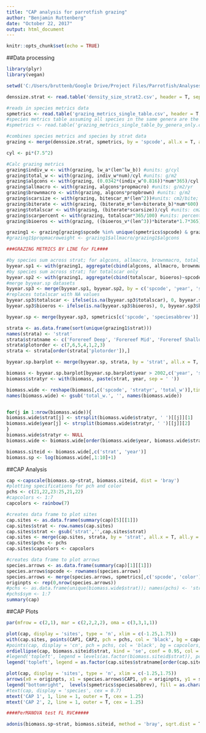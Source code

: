 ---
title: "CAP analysis for parrotfish grazing"
author: "Benjamin Ruttenberg"
date: "October 22, 2017"
output: html_document
---

```{r setup, include=FALSE}
knitr::opts_chunk$set(echo = TRUE)
```

##Data processing
```{r data_processing}

library(plyr)
library(vegan)

setwd('C:/Users/bruttenb/Google Drive/Project Files/Parrotfish/Analyses/Grazing metrics')

denssize.strat <- read.table('density_size_strat2.csv', header = T, sep = ',')

#reads in species metrics data
spmetrics <- read.table('grazing_metrics_single_table.csv', header = T, sep = ',')
#species metrics table assuming all species in the same genera are the same
#spmetrics <- read.table('grazing_metrics_single_table_by_genera_only.csv', header = T, sep = ',')

#combines species metrics and species by strat data
grazing <- merge(denssize.strat, spmetrics, by = 'spcode', all.x = T, all.y = F)

cyl <- pi*(7.5^2)

#Calc grazing metrics
grazing$indiv_w <- with(grazing, lw_a*(len^lw_b)) #units: g/cyl
grazing$total_w <- with(grazing, indiv_w*num)/cyl #units: g/m2
grazing$algcons <- with(grazing, (0.0342*(indiv_w^0.816))*num*365)/cyl #units: g/m2; allometric relationship from Bruggeman (note: * 365 converts from day to year)
grazing$allmacro <- with(grazing, algcons*propmacro) #units: g/m2/yr 
grazing$brownmacro <- with(grazing, algcons*propbrown) #units: g/m2
grazing$scarsize <- with(grazing, bitescar_m*(len^2))#units: cm2/bite; cut: *num*720)/cyl #720 min/per 12 hr day per m2
grazing$biterate <- with(grazing, (biterate_m*len+biterate_b)*num*600) #units: bites/day/line; 600 min/per 10 hr day
grazing$totalscar <- with(grazing, (biterate*scarsize))/cyl #units: cm2/day/m2
grazing$scarpercent <- with(grazing, totalscar*365/100) #units: percent of reef grazed per year
grazing$bioeros <- with(grazing, ((bioeros_v*(len^3))*biterate*1.7*365)/(cyl*1000)) #using 1.7 g/cm3 to convert from volume grazed to g of bioerosion (Mallela, J. & Perry, C.T. Coral Reefs (2007) 26: 129. doi:10.1007/s00338-006-0169-7), converts to kg/yr/m2

grazing1 <- grazing[grazing$spcode %in% unique(spmetrics$spcode) & grazing$len>10,]
#grazing1$propmacroweight <- grazing1$allmacro/grazing1$algcons

###GRAZING METRICS BY LINE for FL####

#by species sum across strat; for algcons, allmacro, brownmacro, total_w; exclude scar bc of NA values
byyear.sp1 <- with(grazing1, aggregate(cbind(algcons, allmacro, brownmacro, total_w)~spcode+year+strat, FUN = 'sum', na.rm = T))
#by species sum across strat; for totalscar only
byyear.sp2 <- with(grazing1, aggregate(cbind(totalscar, bioeros)~spcode+year+strat, FUN = 'sum', na.rm = T))
#merge byyear.sp datasets
byyear.sp3 <- merge(byyear.sp1, byyear.sp2, by = c('spcode', 'year', 'strat'), all.x = T, all.y = F)
#replaces totalscar with NA values
byyear.sp3$totalscar <- ifelse(is.na(byyear.sp3$totalscar), 0, byyear.sp3$totalscar)
byyear.sp3$bioeros <- ifelse(is.na(byyear.sp3$bioeros), 0, byyear.sp3$bioeros)

byyear.sp <- merge(byyear.sp3, spmetrics[c('spcode', 'speciesabbrev')], by = 'spcode', all.x = T, all.y = F)

strata <- as.data.frame(sort(unique(grazing1$strat)))
names(strata) <- 'strat'
strata$stratname <- c('Forereef Deep', 'Forereef Mid', 'Forereef Shallow', 'Hi-Rel Reef','Inshore Patch','Mid Patch', 'Offshore Patch')
strata$plotorder <- c(7,6,5,4,1,2,3)
strata <- strata[order(strata['plotorder']),]

byyear.sp.barplot <- merge(byyear.sp, strata, by = 'strat', all.x = T, all.y = F)

biomass <- byyear.sp.barplot[byyear.sp.barplot$year > 2002,c('year', 'spcode', 'strat','total_w')]
biomass$stratyr <- with(biomass, paste(strat, year, sep = ' '))

biomass.wide <- reshape(biomass[,c('spcode', 'stratyr', 'total_w')],timevar = 'spcode', idvar = 'stratyr', direction = 'wide')
names(biomass.wide) <- gsub('total_w.', '', names(biomass.wide))


for(j in 1:nrow(biomass.wide)){
biomass.wide$strat[j] <- strsplit(biomass.wide$stratyr, ' ')[[j]][1]
biomass.wide$year[j] <- strsplit(biomass.wide$stratyr, ' ')[[j]][2]
}
biomass.wide$stratyr <- NULL
biomass.wide <- biomass.wide[order(biomass.wide$year, biomass.wide$strat),]

biomass.siteid <- biomass.wide[,c('strat', 'year')]
biomass.sp <- log(biomass.wide[,1:10]+1)

```

##CAP Analysis

```{r CAP}

cap <-capscale(biomass.sp~strat, biomass.siteid, dist = 'bray')
#plotting specifications for pch and color
pchs <- c(21,22,23:25,21,22)
#capcolors <- 1:7
capcolors <- rainbow(7)

#creates data frame to plot sites
cap.sites <- as.data.frame(summary(cap)[5][[1]])
cap.sites$strat <- row.names(cap.sites)
cap.sites$strat <- gsub('strat','',cap.sites$strat)
cap.sites <- merge(cap.sites, strata, by = 'strat', all.x = T, all.y = F)
cap.sites$pchs <- pchs
cap.sites$capcolors <- capcolors

#creates data frame to plot arrows
species.arrows <- as.data.frame(summary(cap)[1][[1]])
species.arrows$spcode <- rownames(species.arrows)
species.arrows <- merge(species.arrows, spmetrics[,c('spcode', 'color')], by = 'spcode', all.x = T, all.y = F)
originpts <- rep(0,nrow(species.arrows))
#pchs <- as.data.frame(unique(biomass.wide$strat)); names(pchs) <- 'strat'
#pchs$sym <- 1:7
summary(cap)

```

##CAP Plots

```{r CAP_plot, fig.width= 7, fig.height=12}

par(mfrow = c(2,1), mar = c(2,2,2,2), oma = c(3,3,1,1))

plot(cap, display = 'sites', type = 'n', xlim = c(-1.25,1.75))
with(cap.sites, points(CAP1, CAP2, pch = pchs, col = 'black', bg = capcolors, cex = 1.5))
#points(cap, display = 'cn', pch = pchs, col = 'black', bg = capcolors, cex = 1.5)
ordiellipse(cap, biomass.siteid$strat, kind = 'se', conf = 0.95, col = capcolors)
#legend('topleft', legend = levels(as.factor(biomass.siteid$strat)), pch = pchs, col = 'black', pt.bg = capcolors, bty = 'n')
legend('topleft', legend = as.factor(cap.sites$stratname[order(cap.sites$plotorder)]), pch = cap.sites$pchs[order(cap.sites$plotorder)], col = 'black', pt.bg = cap.sites$capcolors[order(cap.sites$plotorder)], bty = 'n')

plot(cap, display = 'sites', type = 'n', xlim = c(-1.25,1.75))
arrows(x0 = originpts, x1 = species.arrows$CAP1, y0 = originpts, y1 = species.arrows$CAP2, length = 0.1, lwd = 2, col = as.character(species.arrows$color))
legend("bottomright",  levels(spmetrics$speciesabbrev), fill = as.character(spmetrics$color), cex = 0.8, bty = 'n')
#text(cap, display = 'species', cex = 0.7)
mtext('CAP 1', 1, line = 1, outer = T, cex = 1.25)
mtext('CAP 2', 2, line = 1, outer = T, cex = 1.25)


```

```{r PERMANOVA}

####PerMANOVA test FL RVC#####

adonis(biomass.sp~strat, biomass.siteid, method = 'bray', sqrt.dist = T)


```

